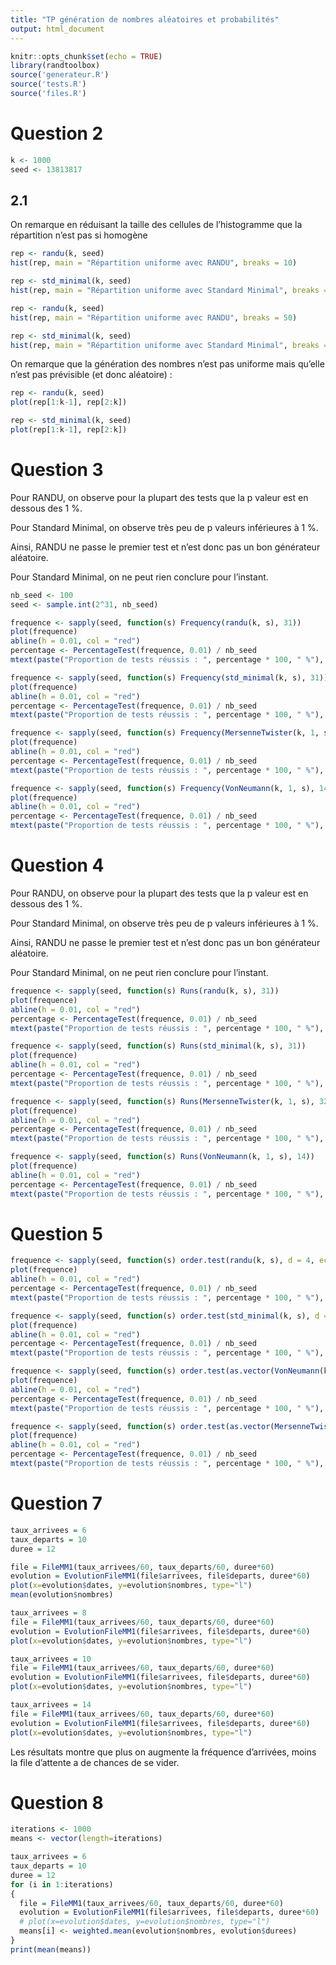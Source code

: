 ```yaml
---
title: "TP génération de nombres aléatoires et probabilités"
output: html_document
---
```


```r
knitr::opts_chunk$set(echo = TRUE)
library(randtoolbox)
source('generateur.R')
source('tests.R')
source('files.R')
```

# Question 2

```r
k <- 1000
seed <- 13813817
```

## 2.1

On remarque en réduisant la taille des cellules de l'histogramme que la répartition n'est pas si homogène 
```r
rep <- randu(k, seed)
hist(rep, main = "Répartition uniforme avec RANDU", breaks = 10)

rep <- std_minimal(k, seed)
hist(rep, main = "Répartition uniforme avec Standard Minimal", breaks = 10)

rep <- randu(k, seed)
hist(rep, main = "Répartition uniforme avec RANDU", breaks = 50)

rep <- std_minimal(k, seed)
hist(rep, main = "Répartition uniforme avec Standard Minimal", breaks = 50)
```

On remarque que la génération des nombres n'est pas uniforme mais qu'elle n'est pas prévisible (et donc aléatoire) :
```r
rep <- randu(k, seed)
plot(rep[1:k-1], rep[2:k])

rep <- std_minimal(k, seed)
plot(rep[1:k-1], rep[2:k])
```

# Question 3

Pour RANDU, on observe pour la plupart des tests que la p valeur est en dessous des 1 %.

Pour Standard Minimal, on observe très peu de p valeurs inférieures à 1 %.

Ainsi, RANDU ne passe le premier test et n'est donc pas un bon générateur aléatoire.

Pour Standard Minimal, on ne peut rien conclure pour l'instant.
```r
nb_seed <- 100
seed <- sample.int(2^31, nb_seed)
```

```r
frequence <- sapply(seed, function(s) Frequency(randu(k, s), 31))
plot(frequence)
abline(h = 0.01, col = "red")
percentage <- PercentageTest(frequence, 0.01) / nb_seed
mtext(paste("Proportion de tests réussis : ", percentage * 100, " %"), side = 3)

frequence <- sapply(seed, function(s) Frequency(std_minimal(k, s), 31))
plot(frequence)
abline(h = 0.01, col = "red")
percentage <- PercentageTest(frequence, 0.01) / nb_seed
mtext(paste("Proportion de tests réussis : ", percentage * 100, " %"), side = 3)

frequence <- sapply(seed, function(s) Frequency(MersenneTwister(k, 1, s), 32))
plot(frequence)
abline(h = 0.01, col = "red")
percentage <- PercentageTest(frequence, 0.01) / nb_seed
mtext(paste("Proportion de tests réussis : ", percentage * 100, " %"), side = 3)

frequence <- sapply(seed, function(s) Frequency(VonNeumann(k, 1, s), 14))
plot(frequence)
abline(h = 0.01, col = "red")
percentage <- PercentageTest(frequence, 0.01) / nb_seed
mtext(paste("Proportion de tests réussis : ", percentage * 100, " %"), side = 3)

```

# Question 4
Pour RANDU, on observe pour la plupart des tests que la p valeur est en dessous des 1 %.

Pour Standard Minimal, on observe très peu de p valeurs inférieures à 1 %.

Ainsi, RANDU ne passe le premier test et n'est donc pas un bon générateur aléatoire.

Pour Standard Minimal, on ne peut rien conclure pour l'instant.
```r
frequence <- sapply(seed, function(s) Runs(randu(k, s), 31))
plot(frequence)
abline(h = 0.01, col = "red")
percentage <- PercentageTest(frequence, 0.01) / nb_seed
mtext(paste("Proportion de tests réussis : ", percentage * 100, " %"), side = 3)

frequence <- sapply(seed, function(s) Runs(std_minimal(k, s), 31))
plot(frequence)
abline(h = 0.01, col = "red")
percentage <- PercentageTest(frequence, 0.01) / nb_seed
mtext(paste("Proportion de tests réussis : ", percentage * 100, " %"), side = 3)

frequence <- sapply(seed, function(s) Runs(MersenneTwister(k, 1, s), 32))
plot(frequence)
abline(h = 0.01, col = "red")
percentage <- PercentageTest(frequence, 0.01) / nb_seed
mtext(paste("Proportion de tests réussis : ", percentage * 100, " %"), side = 3)

frequence <- sapply(seed, function(s) Runs(VonNeumann(k, 1, s), 14))
plot(frequence)
abline(h = 0.01, col = "red")
percentage <- PercentageTest(frequence, 0.01) / nb_seed
mtext(paste("Proportion de tests réussis : ", percentage * 100, " %"), side = 3)
```

# Question 5

```r
frequence <- sapply(seed, function(s) order.test(randu(k, s), d = 4, echo=FALSE)$p.value)
plot(frequence)
abline(h = 0.01, col = "red")
percentage <- PercentageTest(frequence, 0.01) / nb_seed
mtext(paste("Proportion de tests réussis : ", percentage * 100, " %"), side = 3)

frequence <- sapply(seed, function(s) order.test(std_minimal(k, s), d = 4, echo=FALSE)$p.value)
plot(frequence)
abline(h = 0.01, col = "red")
percentage <- PercentageTest(frequence, 0.01) / nb_seed
mtext(paste("Proportion de tests réussis : ", percentage * 100, " %"), side = 3)

frequence <- sapply(seed, function(s) order.test(as.vector(VonNeumann(k, 1, s)), d = 4, echo=FALSE)$p.value)
plot(frequence)
abline(h = 0.01, col = "red")
percentage <- PercentageTest(frequence, 0.01) / nb_seed
mtext(paste("Proportion de tests réussis : ", percentage * 100, " %"), side = 3)

frequence <- sapply(seed, function(s) order.test(as.vector(MersenneTwister(k, 1, s)), d = 4, echo=FALSE)$p.value)
plot(frequence)
abline(h = 0.01, col = "red")
percentage <- PercentageTest(frequence, 0.01) / nb_seed
mtext(paste("Proportion de tests réussis : ", percentage * 100, " %"), side = 3)

```

# Question 7

```r
taux_arrivees = 6
taux_departs = 10
duree = 12

file = FileMM1(taux_arrivees/60, taux_departs/60, duree*60)
evolution = EvolutionFileMM1(file$arrivees, file$departs, duree*60)
plot(x=evolution$dates, y=evolution$nombres, type="l")
mean(evolution$nombres)

taux_arrivees = 8
file = FileMM1(taux_arrivees/60, taux_departs/60, duree*60)
evolution = EvolutionFileMM1(file$arrivees, file$departs, duree*60)
plot(x=evolution$dates, y=evolution$nombres, type="l")

taux_arrivees = 10
file = FileMM1(taux_arrivees/60, taux_departs/60, duree*60)
evolution = EvolutionFileMM1(file$arrivees, file$departs, duree*60)
plot(x=evolution$dates, y=evolution$nombres, type="l")

taux_arrivees = 14
file = FileMM1(taux_arrivees/60, taux_departs/60, duree*60)
evolution = EvolutionFileMM1(file$arrivees, file$departs, duree*60)
plot(x=evolution$dates, y=evolution$nombres, type="l")
```
Les résultats montre que plus on augmente la fréquence d'arrivées, moins la file d'attente a de chances de se vider.

# Question 8
```r
iterations <- 1000
means <- vector(length=iterations)

taux_arrivees = 6
taux_departs = 10
duree = 12
for (i in 1:iterations)
{
  file = FileMM1(taux_arrivees/60, taux_departs/60, duree*60)
  evolution = EvolutionFileMM1(file$arrivees, file$departs, duree*60)
  # plot(x=evolution$dates, y=evolution$nombres, type="l")
  means[i] <- weighted.mean(evolution$nombres, evolution$durees)
}
print(mean(means))
```